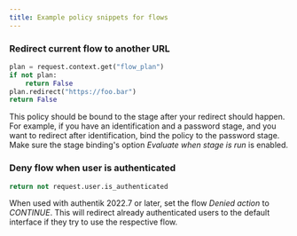 ```yaml
---
title: Example policy snippets for flows
---
```


### Redirect current flow to another URL

```python
plan = request.context.get("flow_plan")
if not plan:
    return False
plan.redirect("https://foo.bar")
return False
```

This policy should be bound to the stage after your redirect should happen. For example, if you have an identification and a password stage, and you want to redirect after identification, bind the policy to the password stage. Make sure the stage binding's option _Evaluate when stage is run_ is enabled.

### Deny flow when user is authenticated

```python
return not request.user.is_authenticated
```

When used with authentik 2022.7 or later, set the flow _Denied action_ to _CONTINUE_. This will redirect already authenticated users to the default interface if they try to use the respective flow.
